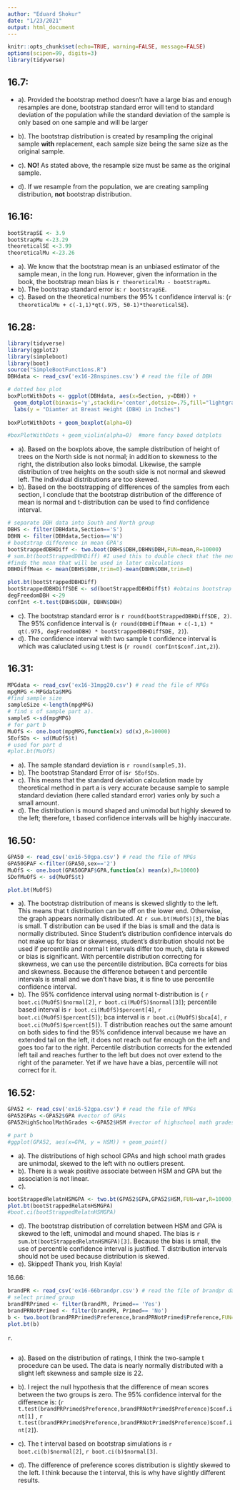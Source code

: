 ```yaml
---
author: "Eduard Shokur"
date: "1/23/2021"
output: html_document
---
```


```r
knitr::opts_chunk$set(echo=TRUE, warning=FALSE, message=FALSE)
options(scipen=99, digits=3)
library(tidyverse)
```

## 16.7:
+ a). Provided the bootstrap method doesn't have a large bias and enough resamples are done, bootstrap standard error will tend to standard deviation of the population while the standard deviation of the sample is only based on one sample and will be larger

+ b). The bootstrap distribution is created by resampling the original sample **with** replacement, each sample size being the same size as the original sample.
+ c). **NO!** As stated above, the resample size must be same as the original sample.
+ d). If we resample from the population, we are creating sampling distribution, **not** bootstrap distribution. 

## 16.16: 
```r
bootStrapSE <- 3.9
bootStrapMu <-23.29 
theoreticalSE <-3.99
theoreticalMu <-23.26

```
+ a). We know that the bootstrap mean is an unbiased estimator of the sample mean, in the long run. However, given the information in the book, the bootstrap mean bias is `r theoreticalMu - bootStrapMu`.
+ b). The bootstrap standard error is: `r bootStrapSE`.
+ c). Based on the theoretical numbers the 95% t confidence interval is: (`r theoreticalMu + c(-1,1)*qt(.975, 50-1)*theoreticalSE`).

## 16.28: 

```r
library(tidyverse)
library(ggplot2)
library(simpleboot)
library(boot)
source("SimpleBootFunctions.R")
DBHdata <- read_csv('ex16-28nspines.csv') # read the file of DBH

# dotted box plot
boxPlotWithDots <- ggplot(DBHdata, aes(x=Section, y=DBH)) + 
  geom_dotplot(binaxis='y',stackdir='center',dotsize=.75,fill="lightgray",color='white') +
  labs(y = "Diamter at Breast Height (DBH) in Inches")  
  
boxPlotWithDots + geom_boxplot(alpha=0)  

#boxPlotWithDots + geom_violin(alpha=0)  #more fancy boxed dotplots

```
+ a). Based on the boxplots above, the sample distribution of height of trees on the North side is not normal; in addition to skewness to the right, the distribution also looks bimodal. Likewise, the sample distribution of tree heights on the south side is not normal and skewed left. The individual distributions are too skewed.
+ b). Based on the bootstrapping of differences of the samples from each section, I conclude that the bootstrap distribution of the difference of mean is normal and t-distribution can be used to find confidence interval.
``` r
# separate DBH data into South and North group
DBHS <- filter(DBHdata,Section=='S')
DBHN <- filter(DBHdata,Section=='N')
# bootstrap difference in mean GPA's
bootStrappedDBHDiff <- two.boot(DBHS$DBH,DBHN$DBH,FUN=mean,R=10000)
# sum.bt(bootStrappedDBHDiff) #I used this to double check that the next line is working correctly 
#finds the mean that will be used in later calculations
DBHDiffMean <- mean(DBHS$DBH,trim=0)-mean(DBHN$DBH,trim=0)

plot.bt(bootStrappedDBHDiff)
bootStrappedDBHDiffSDE <- sd(bootStrappedDBHDiff$t) #obtains bootstrap standard error for DBH differences between groups
degFreedomDBH <-29
confInt <-t.test(DBHS$DBH, DBHN$DBH)
```

  + c). The bootstrap standard error is `r round(bootStrappedDBHDiffSDE, 2)`. 
  The 95% confidence interval is (`r round(DBHDiffMean + c(-1,1) * qt(.975, degFreedomDBH) * bootStrappedDBHDiffSDE, 2)`).  
  + d). The confidence interval with two sample t confidence interval is which was caluclated using t.test is (`r round( confInt$conf.int,2)`).
  
## 16.31:

``` r
MPGdata <- read_csv('ex16-31mpg20.csv') # read the file of MPGs
mpgMPG <-MPGdata$MPG
#find sample size 
sampleSize <-length(mpgMPG)
# find s of sample part a).
sampleS <-sd(mpgMPG)
# for part b 
MuOfS <- one.boot(mpgMPG,function(x) sd(x),R=10000)
SEofSDs <- sd(MuOfS$t)
# used for part d
#plot.bt(MuOfS)
```
+ a). The sample standard deviation is `r round(sampleS,3)`.
+ b). The bootstrap Standard Error of is`r SEofSDs`. 
+ c). This means that the standard deviation calculation made by theoretical method in part a is very accurate because sample to sample standard deviation (here called standard error) varies only by such a small amount.
+ d). The distribution is mound shaped and unimodal but highly skewed to the left; therefore, t based confidence intervals will be highly inaccurate.

## 16.50:
``` r
GPA50 <- read_csv('ex16-50gpa.csv') # read the file of MPGs
GPA50GPAF <-filter(GPA50,sex=='2')
MuOfS <- one.boot(GPA50GPAF$GPA,function(x) mean(x),R=10000)
SDofMuOfS <- sd(MuOfS$t)

plot.bt(MuOfS)

```

+ a). The bootstrap distribution of means is skewed slightly to the left. This means that t distribution can be off on the lower end. Otherwise, the graph appears normally distributed. At `r sum.bt(MuOfS)[3] `, the bias is small. T distribution can be used if the bias is small and the data is normally distributed. Since Student's distribution confidence intervals do not make up for bias or skewness, student's distribution should not be used if percentile and normal t  intervals differ too much,  data is skewed or bias is significant. With percentile distribution correcting for skewness, we can use the percentile distribution. BCa corrects for bias and skewness. Because the difference between t and percentile intervals is small and we don't have bias, it is fine to use percentile confidence interval.
+ b). The 95% confidence interval using normal t-distribution is ( `r boot.ci(MuOfS)$normal[2]`, `r boot.ci(MuOfS)$normal[3]`); percentile based interval is `r boot.ci(MuOfS)$percent[4]`, `r boot.ci(MuOfS)$percent[5]`); bca interval is `r boot.ci(MuOfS)$bca[4]`, `r boot.ci(MuOfS)$percent[5]`). 
T distribution reaches out the same amount on both sides to find the 95% confidence interval because we have an extended tail on the left, it does not reach out far enough on the left and goes too far to the right. Percentile distribution corrects for the extended left tail and reaches further to the left but does not over extend to the right of the parameter. Yet if we have have a bias, percentile will not correct for it. 

## 16.52: 
``` r
GPA52 <- read_csv('ex16-52gpa.csv') # read the file of MPGs
GPA52GPAs <-GPA52$GPA #vector of GPAs
GPA52HighSchoolMathGrades <-GPA52$HSM #vector of highschool math grades

# part b
#ggplot(GPA52, aes(x=GPA, y = HSM)) + geom_point()


```

+ a). The distributions of high school GPAs and high school math grades are unimodal, skewed to the left with no outliers present.
+ b). There is a weak positive associate between HSM and GPA but the association is not linear.
+ c).

``` r
bootStrappedRelatnHSMGPA <- two.bt(GPA52$GPA,GPA52$HSM,FUN=var,R=10000,ratio=FALSE) 
plot.bt(bootStrappedRelatnHSMGPA)
#boot.ci(bootStrappedRelatnHSMGPA)
```
+ d). The bootstrap distribution of correlation between HSM and GPA is skewed to the left, unimodal and mound shaped. The bias is `r sum.bt(bootStrappedRelatnHSMGPA)[3] `. Because the bias is small, the use of percentile confidence interval is justified. T distribution intervals should not be used because distribution is skewed. 
+ e). Skipped! Thank you, Irish Kayla!

16.66:
``` r
brandPR <- read_csv('ex16-66brandpr.csv') # read the file of brandpr data
# select primed group
brandPRPrimed <- filter(brandPR, Primed== 'Yes')
brandPRNotPrimed <- filter(brandPR, Primed== 'No')
b <- two.boot(brandPRPrimed$Preference,brandPRNotPrimed$Preference,FUN=function(x) mean(x),R=10000)
plot.bt(b)
```

 `r `. 
``` r

```

+ a). Based on the distribution of ratings, I think the two-sample t procedure can be used. The data is nearly normally distributed with a slight left skewness and sample size is 22.

+ b). I reject the null hypothesis that the difference of mean scores between the two groups is zero. The 95% confidence interval for the difference is: (`r t.test(brandPRPrimed$Preference,brandPRNotPrimed$Preference)$conf.int[1]` , `r t.test(brandPRPrimed$Preference,brandPRNotPrimed$Preference)$conf.int[2]`).
+ c). The t interval based on bootstrap simulations is `r boot.ci(b)$normal[2]`, `r boot.ci(b)$normal[3]`.
+ d). The difference of preference scores distribution is slightly skewed to the left. I think because the t interval, this is why have slightly different results.